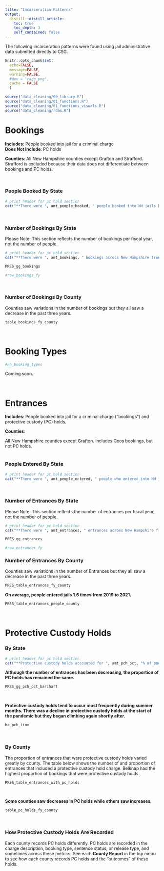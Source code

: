 ```yaml
---
title: "Incarceration Patterns"
output: 
  distill::distill_article:
    toc: true
    toc_depth: 3
    self_contained: false
---
```


The following incarceration patterns were found using jail administrative data submitted directly to CSG.   

```r
knitr::opts_chunk$set(
  echo=FALSE, 
  message=FALSE, 
  warning=FALSE,
  #dev = "ragg_png",
  cache = FALSE
  )

source("data_cleaning/00_library.R")
source("data_cleaning/01_functions.R")
source("data_cleaning/01_functions_visuals.R")
source("data_cleaning/rdas.R")
```

# Bookings

**Includes**: People booked into jail for a criminal charge  
**Does Not Include**: PC holds  

**Counties**: All New Hampshire counties except Grafton and Strafford. Strafford is excluded because their data does not differentiate between bookings and PC holds.  

<br>

### People Booked By State

```r
# print header for pc hold section
cat("**There were ", amt_people_booked, " people booked into NH jails between FY2019 to FY2021.**\n\n", sep = "")
```
<br>

### Number of Bookings By State

Please Note: This section reflects the number of bookings per fiscal year, not the number of people.    

```r
# print header for pc hold section
cat("**There were ", amt_bookings, " bookings across New Hampshire from FY2019 to FY2021.**\n\n", sep = "")
```

```r
PRES_gg_bookings
```

```r
#row_bookings_fy
```

<br>

### Number of Bookings By County

Counties saw variations in the number of bookings but they all saw a decrease in the past three years.

```r
table_bookings_fy_county
```

<br>

# Booking Types

```r
#nh_booking_types
```

Coming soon. 

<br>

# Entrances

**Includes**: People booked into jail for a criminal charge ("bookings") and protective custody (PC) holds.  

**Counties**:

All New Hampshire counties except Grafton. Includes Coos bookings, but not PC holds.  
<br>

### People Entered By State

```r
# print header for pc hold section
cat("**There were ", amt_people_entered, " people who entered into NH jails between FY2019 to FY2021.**\n\n", sep = "")
```
<br>

### Number of Entrances By State

Please Note: This section reflects the number of entrances per fiscal year, not the number of people.    

```r
# print header for pc hold section
cat("**There were ", amt_entrances, " entrances across New Hampshire from FY2019 to FY2021 and an overall decrease of 38.1% since FY2019.**\n\n", sep = "")
```

```r
PRES_gg_entrances
```

```r
#row_entrances_fy
```

### Number of Entrances By County

Counties saw variations in the number of Entrances but they all saw a decrease in the past three years.

```r
PRES_table_entrances_fy_county
```

**On average, people entered jails 1.6 times from 2019 to 2021.**

```r
PRES_table_entrances_people_county
```

<br>

# Protective Custody Holds

### By State

```r
# print header for pc hold section
cat("**Protective custody holds accounted for ", amt_pch_pct, "% of bookings from 2019 to 2021.** Coos and Strafford are not included in this calculation due to missing data.\n\n", sep = "")
```
**Although the number of entrances has been decreasing, the proportion of PC holds has remained the same.**

```r
PRES_gg_pch_pct_barchart
```

<br>

**Protective custody holds tend to occur most frequently during summer months. There was a decline in protective custody holds at the start of the pandemic but they began climbing again shortly after.**  

```r
hc_pch_time
```

<br>

### By County

The proportion of entrances that were protective custody holds varied greatly by county. The table below shows the number of and proportion of entrances that included a protective custody hold charge. Belknap had the highest proportion of bookings that were protective custody holds.  

```r
PRES_table_entrances_with_pc_holds
```

<br>

**Some counties saw decreases in PC holds while others saw increases.**  

```r
table_pc_holds_fy_county
```

<br>

### How Protective Custody Holds Are Recorded

Each county records PC holds differently. PC holds are recorded in the charge description, booking type, sentence status, or release type, and sometimes across these metrics. See each **County Report** in the top menu to see how each county records PC holds and the "outcomes" of these holds.  

<br>
<br>
